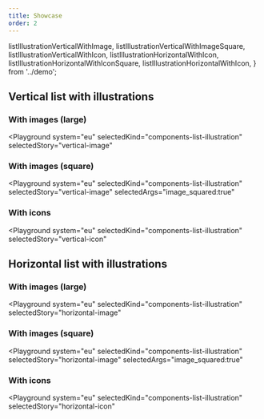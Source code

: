 ```yaml
---
title: Showcase
order: 2
---
```


  listIllustrationVerticalWithImage,
  listIllustrationVerticalWithImageSquare,
  listIllustrationVerticalWithIcon,
  listIllustrationHorizontalWithIcon,
  listIllustrationHorizontalWithIconSquare,
  listIllustrationHorizontalWithIcon,
} from '../demo';

## Vertical list with illustrations

### With images (large)

<Playground
  system="eu"
  selectedKind="components-list-illustration"
  selectedStory="vertical-image"
>
  <Html markup={listIllustrationVerticalWithImage} />
</Playground>

### With images (square)

<Playground
  system="eu"
  selectedKind="components-list-illustration"
  selectedStory="vertical-image"
  selectedArgs="image_squared:true"
>
  <Html markup={listIllustrationVerticalWithImageSquare} />
</Playground>

### With icons

<Playground
  system="eu"
  selectedKind="components-list-illustration"
  selectedStory="vertical-icon"
>
  <Html markup={listIllustrationVerticalWithIcon} />
</Playground>

## Horizontal list with illustrations

### With images (large)

<Playground
  system="eu"
  selectedKind="components-list-illustration"
  selectedStory="horizontal-image"
>
  <Html markup={listIllustrationHorizontalWithImage} />
</Playground>

### With images (square)

<Playground
  system="eu"
  selectedKind="components-list-illustration"
  selectedStory="horizontal-image"
  selectedArgs="image_squared:true"
>
  <Html markup={listIllustrationHorizontalWithImageSquare} />
</Playground>

### With icons

<Playground
  system="eu"
  selectedKind="components-list-illustration"
  selectedStory="horizontal-icon"
>
  <Html markup={listIllustrationHorizontalWithIcon} />
</Playground>
